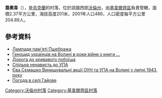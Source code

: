 {{coord|50|54|21|N|25|33|20|E|scale:30000|display=title}}

'''蓋奧韋'''（{{lang-uk|Гайове}}），是[[烏克蘭|烏克蘭]]的村落，位於該國西部[[沃倫州|沃倫州]]，由[[基韋爾齊區|基韋爾齊區]]負責管轄，面積2.37平方公里，海拔高度201米，2001年人口486，人口密度每平方公里204.89人。

==參考資料==
* [http://kresy24.pl/wp-content/uploads/2013/05/monitor-wolynski-9-05.11.2009.pdf Лампади пам'яті Пшебража]
* [http://forum.milua.org/viewtopic.php?f=8&t=12813&start=75 Геноцид українців на Волині в роки війни з книги …]
* [http://volga.lutsk.ua/view/4860/1/ Дорога до кривавого побоїща]
* [http://volga.lutsk.ua/view/4867/2/ Спільна ненависть до УПА]
* [https://web.archive.org/web/20160305220934/http://www.wolynskyjzloczyn.eu/__data/assets/pdf_file/0009/5202/UKR_Siemaszko.pdf Єва Сємашко Винищувальні акції ОУН та УПА на Волині у липні 1943 року] 
* [http://weather.in.ua/ua/volynskaja/4804 Погода в селі Гайове]

[[Category:沃倫州村落|Category:沃倫州村落]]
[[Category:基韋爾齊區村落|Category:基韋爾齊區村落]]


{{Volyn-geo-stub}}